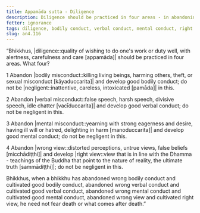 ```yaml
---
title: Appamāda sutta - Diligence
description: Diligence should be practiced in four areas - in abandoning bodily, verbal, and mental misconduct, and wrong view.
fetter: ignorance
tags: diligence, bodily conduct, verbal conduct, mental conduct, right view, wrong view, an, an4
slug: an4.116
---
```


“Bhikkhus, |diligence::quality of wishing to do one's work or duty well, with alertness, carefulness and care [appamāda]| should be practiced in four areas. What four?

1 Abandon |bodily misconduct::killing living beings, harming others, theft, or sexual misconduct [kāyaduccarita]| and develop good bodily conduct; do not be |negligent::inattentive, careless, intoxicated [pamāda]| in this.

2 Abandon |verbal misconduct::false speech, harsh speech, divisive speech, idle chatter [vacīduccarita]| and develop good verbal conduct; do not be negligent in this.

3 Abandon |mental misconduct::yearning with strong eagerness and desire, having ill will or hatred, delighting in harm [manoduccarita]| and develop good mental conduct; do not be negligent in this.

4 Abandon |wrong view::distorted perceptions, untrue views, false beliefs [micchādiṭṭhi]| and develop |right view::view that is in line with the Dhamma - teachings of the Buddha that point to the nature of reality, the ultimate truth [sammādiṭṭhi]|; do not be negligent in this.

Bhikkhus, when a bhikkhu has abandoned wrong bodily conduct and cultivated good bodily conduct, abandoned wrong verbal conduct and cultivated good verbal conduct, abandoned wrong mental conduct and cultivated good mental conduct, abandoned wrong view and cultivated right view, he need not fear death or what comes after death.”